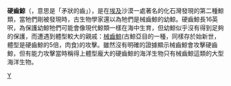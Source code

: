 {{Merge |1=矛齒鯨|time=2022-04-26T16:54:02+00:00}}
{{Speciesbox
| taxon = Dorudon atrox
| fossil_range = [[始新世|始新世]]晚期
| extinct = yes
}}
'''硬齒鯨'''（{{lang-xm|Dorudon atrox}}，意思是「矛狀的齒」），是在[[埃及|埃及]]沙漠一處著名的化石灣發現的第二種鯨類，當牠們剛被發現時，古生物學家還以為牠們是械齒鯨的幼鯨。硬齒鯨長16英呎，為保護幼鯨牠們可能會像現代鯨類一樣在海中生育，但幼鯨似乎沒有得到足夠的保護，而遭遇到體型較大的親戚：[[械齒鯨|械齒鯨]](古鯨亞目的一種，同樣存於始新世，體型是硬齒鯨的5倍，肉食)的攻擊。雖然沒有明確的證據顯示械齒鯨會攻擊硬齒鯨，但有能力攻擊當時稱得上體型龐大的硬齒鯨的海洋生物只有械齒鯨這類的大型海洋生物。

{{Taxonbar}}
[[Category:矛齒鯨亞科|Y]]